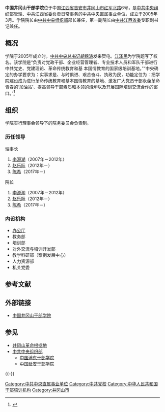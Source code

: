 '''中国井冈山干部学院'''位于中国[[江西省|江西省]][[吉安市|吉安市]][[井冈山市|井冈山市]][[红军北路|红军北路]]6号，是[[中共中央组织部|中共中央组织部]]管理、[[中共江西省委|中共江西省委]]负责日常事务的[[中共中央直属事业单位|中共中央直属事业单位]]，成立于2005年3月。学院院长由[[中共中央组织部|中共中央组织部]]部长兼任，第一副院长由[[中共江西省委|中共江西省委]]专职副书记兼任。

==概况==
学院于2005年成立时，[[中共中央总书记|中共中央总书记]][[胡锦涛|胡锦涛]]发来贺电。[[江泽民|江泽民]]为学院题写了校名。该学院是“负责对党政干部、企业经营管理者、专业技术人员和军队干部进行中共党史、党建理论、革命传统教育和基
本国情教育的国家级培训基地。”“中央确定的办学要求为：实事求是、与时俱进、艰苦奋斗、执政为民，功能定位为：把学院建设成为进行革命传统教育和基本国情教育的基地、激发广大党员干部永葆革命青春的‘加油站’、提高领导干部素质和本领的熔炉以及开展国际培训交流合作的窗口。”<ref>{{Cite web |url=http://www.celaj.gov.cn/html/xygk/xyjj/index.html |title=学院简介，中国井冈山干部学院，于2011-8-11查阅 |accessdate=2011-08-11 |archive-date=2011-11-23 |archive-url=https://web.archive.org/web/20111123052005/http://www.celaj.gov.cn/html/xygk/xyjj/index.html |dead-url=no }}</ref>

== 组织 ==
学院实行理事会领导下的院务委员会负责制。

=== 历任领导 ===
;理事长
# [[李源潮|李源潮]]（2007年－2012年）
# [[赵乐际|赵乐际]]（2012年－）
# [[陈希|陈希]]（2017年－）
;院长
# [[李源潮|李源潮]]（2007年－2012年）
# [[赵乐际|赵乐际]]（2012年－）
# [[陈希|陈希]]（2017年－）

=== 内设机构 ===
*[[办公厅|办公厅]]
*教务部
*培训部
*对外交流与培训开发部
*教学科研部（案例发展中心）
*人力资源部
*机关党委

== 参考文献 ==
{{Reflist}}

== 外部链接 ==
* [http://www.celaj.gov.cn/index.html 中国井冈山干部学院]{{Wayback|url=http://www.celaj.gov.cn/index.html |date=20201109142405 }}

== 参见 ==
{{Portal box|中国共产党|中华人民共和国|江西}}
* [[井冈山革命根据地|井冈山革命根据地]]
* [[中共中央组织部|中共中央组织部]]
** [[中国浦东干部学院|中国浦东干部学院]]
** [[中国延安干部学院|中国延安干部学院]]

{{-}}
{{参照公务员法管理}}

[[Category:中共中央直属事业单位|Category:中共中央直属事业单位]]
[[Category:中共党校|Category:中共党校]]
[[Category:中华人民共和国干部培训机构|Category:中华人民共和国干部培训机构]]
[[Category:井冈山市|Category:井冈山市]]